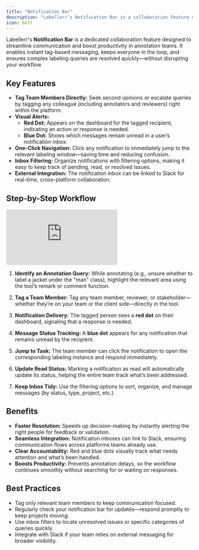 ```yaml
---
title: "Notification Bar"
description: "Labellerr’s Notification Bar is a collaboration feature designed to streamline team communication, enable instant tag-based messaging, and resolve complex labeling queries quickly."
icon: bell
---
```


Labellerr's **Notification Bar** is a dedicated collaboration feature designed to streamline communication and boost productivity in annotation teams. It enables instant tag-based messaging, keeps everyone in the loop, and ensures complex labeling queries are resolved quickly—without disrupting your workflow.

## Key Features

*   **Tag Team Members Directly:** Seek second opinions or escalate queries by tagging any colleague (including annotators and reviewers) right within the platform.
*   **Visual Alerts:**
    *   **Red Dot:** Appears on the dashboard for the tagged recipient, indicating an action or response is needed.
    *   **Blue Dot:** Shows which messages remain unread in a user’s notification inbox.
*   **One-Click Navigation:** Click any notification to immediately jump to the relevant labeling window—saving time and reducing confusion.
*   **Inbox Filtering:** Organize notifications with filtering options, making it easy to keep track of pending, read, or resolved issues.
*   **External Integration:** The notification inbox can be linked to Slack for real-time, cross-platform collaboration.

## Step-by-Step Workflow

<iframe 
  className="w-full aspect-video rounded-xl" 
  src="https://www.youtube.com/embed/U6XImdGgRa4" 
  title="Enhance Team Collaboration with Labellerr’s Notification Bar" 
  frameborder="0" 
  allowfullscreen>
</iframe>

1.  **Identify an Annotation Query:** While annotating (e.g., unsure whether to label a jacket under the "man" class), highlight the relevant area using the tool’s remark or comment function.

2.  **Tag a Team Member:** Tag any team member, reviewer, or stakeholder—whether they’re on your team or the client side—directly in the tool.

3.  **Notification Delivery:** The tagged person sees a **red dot** on their dashboard, signaling that a response is needed.

4.  **Message Status Tracking:** A **blue dot** appears for any notification that remains unread by the recipient.

5.  **Jump to Task:** The team member can click the notification to open the corresponding labeling instance and respond immediately.

6.  **Update Read Status:** Marking a notification as read will automatically update its status, helping the entire team track what’s been addressed.

7.  **Keep Inbox Tidy:** Use the filtering options to sort, organize, and manage messages (by status, type, project, etc.).

## Benefits

*   **Faster Resolution:** Speeds up decision-making by instantly alerting the right people for feedback or validation.
*   **Seamless Integration:** Notification inboxes can link to Slack, ensuring communication flows across platforms teams already use.
*   **Clear Accountability:** Red and blue dots visually track what needs attention and what’s been handled.
*   **Boosts Productivity:** Prevents annotation delays, so the workflow continues smoothly without searching for or waiting on responses.

## Best Practices

*   Tag only relevant team members to keep communication focused.
*   Regularly check your notification bar for updates—respond promptly to keep projects moving.
*   Use inbox filters to locate unresolved issues or specific categories of queries quickly.
*   Integrate with Slack if your team relies on external messaging for broader visibility.
